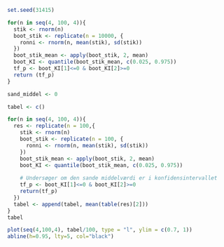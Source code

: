 ```r
set.seed(31415)

for(n in seq(4, 100, 4)){
  stik <- rnorm(n)
  boot_stik <- replicate(n = 10000, {
    ronni <- rnorm(n, mean(stik), sd(stik))
  })
  boot_stik_mean <- apply(boot_stik, 2, mean)
  boot_KI <- quantile(boot_stik_mean, c(0.025, 0.975))
  tf_p <- boot_KI[1]<=0 & boot_KI[2]>=0
  return (tf_p)
}


```

```r
sand_middel <- 0

tabel <- c()

for(n in seq(4, 100, 4)){
  res <- replicate(n = 100,{
    stik <- rnorm(n)
    boot_stik <- replicate(n = 100, {
      ronni <- rnorm(n, mean(stik), sd(stik))
    })
    boot_stik_mean <- apply(boot_stik, 2, mean)
    boot_KI <- quantile(boot_stik_mean, c(0.025, 0.975))
    
    # Undersøger om den sande middelværdi er i konfidensintervallet
    tf_p <- boot_KI[1]<=0 & boot_KI[2]>=0
    return(tf_p)
  })
  tabel <- append(tabel, mean(table(res)[2]))
}
tabel
```
```r
plot(seq(4,100,4), tabel/100, type = "l", ylim = c(0.7, 1))
abline(h=0.95, lty=5, col="black")
```


